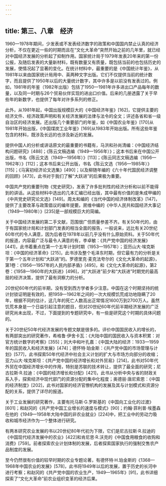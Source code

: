 ```yaml
---
---
---
```

title: 第三、八章　经济
---



1960—1978年期间，少发表或不发表经济数字的政策和中国国内禁止认真的经济分析，不仅在更近一些的时期而且在“文化大革命”突然开始之前的几年里，就已经对中国经济发展的分析起了抑制作用。国家统计局于1979年发表20年来的第一份公报，及随后发表的大量新材料，既有数量又有质量，既包括当前的也包括历史的发展，使情况起了显著的变化。在统计材料中，最重要的是《中国统计年鉴》，从1981年以来由国家统计局用中、英两种文字出版。它们不仅提供当前的统计数字，而且提供了1950年以后的大量统计数字，其中许多是以前没有发表过的。例如，1981年的年鉴（1982年出版）包括了1950—1981年许多进出口产品每年的数量，以及同一时期与26个贸易伙伴实现的进出口价值。后来的几册透露了关于早些年的新数字，也提供了每年对许多系列的修正。

此外，从1981年起，中国出版规模巨大的《中国经济年鉴》[162]，它提供主要的经济文件、经济政策声明和有关经济发展的法律与法令的全文；评述各省和省一级自治区的经济发展。还出版几个重要部门的年鉴，如《中国农业年鉴》[170]从1981年开始出版，《中国煤炭工业年鉴》[169]从1983年开始出版。所有这些年鉴包含的材料，既涉及长远的也涉及新近的发展。

提供中国人的分析或讲话原文的最重要的书籍有，马洪和孙尚清编：《中国经济结构问题研究》[488]；《陈云文稿选编（1949—1956年）》；这本书后来在中国公开出版，书名《陈云文选（1949—1956年）》[113]；《陈云同志文稿选编（1956—1962年）》[112]；这本书后来公开出版，书名《陈云文选（1956—1985年）》[115]；《马寅初经济论文选集》[490]；以及柳随年编的《六十年代国民经济调整的回顾》[473]，此书对于我们了解“大跃进”的后果极为重要。

中国共产党的重要刊物《党史研究》，发表了许多批判性的经济分析和以前不能得到的讲话。从这些材料中选出的几本汇编已经出版，其中最有价值的是朱成甲编的《中共党史研究论文选》[149]。周太和编的《当代中国的经济体制改革》[147]，提供了主要改革与政策倡议的编年提要。房维中编的《中华人民共和国经济大事记（1949—1980年）》[235]是一部规模巨大的简编。

关于中国经济发展的第二手文献，范围很广但质量参差不齐。有关50年代的，由于有国家统计局和计划部门发表的相当全面的报告，一般说来，远比有关20世纪60年代的令人满意，因为后者在1978年以前几乎没有什么原始资料。关于50年代的报道，内容最广泛与最令人满意的有，李卓敏：《共产党中国的经济发展》[441]，此书着重点在第一个五年计划时期（1953—1957年）；亚历山大·埃克斯坦：《中国的经济革命》[215]，此书涉及整个毛泽东时期，但它最有力的分析是关于第一个五年计划和“大跃进”的。罗德里克·麦克法夸尔的《文化大革命的起源》，第1卷：《1956—1957年的人民内部矛盾》[495]，和《文化大革命的起源》，第2卷：《1958—1960年的大跃进》[496]，对“大跃进”前夕和“大跃进”时期党的最高层的经济决策，提供了最有洞察力的分析。

20世纪60年代的前半期，没有受到西方学者多少注意。中国在这个时期坚持的统计封锁证明是有效的，把1959—1962年之间的一次大规模饥荒成功地隐瞒了20年，根据不同的估计，这几年的死亡人数高出正常情况1600万到2700万人。虽然饥荒本身是一个日益引起注意的题目，但对20世纪60年代前半期经济发展的广泛研究尚未出现，不过，下面提到的专题研究中，有一些是研究这个时期的具体问题的。

关于20世纪50年代经济发展的专题文献是很多的。评价中国国民收入的增长的，有两部突出的研究著作，希格鲁·伊舍卡瓦：《大陆中国的国民收入与资本积累：对官方统计数字的考察》[355]；刘大中和叶孔嘉：《中国大陆的经济：1933—1959年的国民收入和经济发展》[474]；德怀特·珀金斯：《共产党中国的市场管理与计划》[577]，此书探索50年代经济中社会主义计划的扩大与市场方向部分的收缩；亚力山大·埃克斯坦：《共产党中国的经济增长和对外贸易》[214]，此书对50年代外贸在中国经济增长中的作用，特别是苏联的技术转让，提供了最全面的研究；尼古拉斯·R.拉迪：《中国的经济增长和分配》[421]，此书从分析中央与省的财政关系入手，探索经济中现代部门的资源分配的集中化程度；奥德丽·唐尼索恩：《中国的经济制度》[202]，此书对国家的经济官僚机构的发展及其与计划模式和资源分配的关系，提供了详尽的报道。

关于工业发展的研究著作，主要有托马斯·G.罗斯基的《中国向工业化的过渡》[601]；和赵冈的《共产党中国工业增长的速度与模式》[90]；约翰·菲利普·埃墨森在他的《1949—1958年大陆中国的非农业就业》[224]中，把工业中的劳动力吸收和城市经济作为一个整体进行研究。

有两本研究农业发展的书以20世纪80年代初为下限，它们是尼古拉斯·R.拉迪的《中国现代经济发展中的农业》[422]和肯尼思·R.沃克的《中国食用粮食的收购和消费》[759]。前者探索农业计划体制的发展，后者探索国家执行的强制交售农产品制度的发展。

至今仍然很有价值的较早时期的农业专题论著，有德怀特·H.珀金斯的《1368—1968年中国农业的发展》[578]，此书将1949年以后的发展，置于历史的长河中进行考察；和赵冈的《共产党中国的农业生产，1949—1965年》[91]，此书详细探索了“文化大革命”前农业组织变革的经济后果。